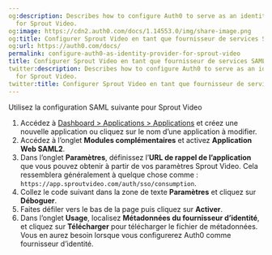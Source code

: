 ```yaml
---
og:description: Describes how to configure Auth0 to serve as an identity provider
  for Sprout Video.
og:image: https://cdn2.auth0.com/docs/1.14553.0/img/share-image.png
og:title: Configurer Sprout Video en tant que fournisseur de services SAML
og:url: https://auth0.com/docs/
permalink: configure-auth0-as-identity-provider-for-sprout-video
title: Configurer Sprout Video en tant que fournisseur de services SAML
twitter:description: Describes how to configure Auth0 to serve as an identity provider
  for Sprout Video.
twitter:title: Configurer Sprout Video en tant que fournisseur de services SAML
---
```


Utilisez la configuration SAML suivante pour Sprout Video

1. Accédez à [Dashboard > Applications > Applications](%24%7Bmanage_url%7D/#/applications) et créez une nouvelle application ou cliquez sur le nom d’une application à modifier.
2. Accédez à l’onglet **Modules complémentaires** et activez **Application Web SAML2**.
3. Dans l’onglet **Paramètres**, définissez l’**URL de rappel de l’application** que vous pouvez obtenir à partir de vos paramètres Sprout Video. Cela ressemblera généralement à quelque chose comme : `https://app.sproutvideo.com/auth/sso/consumption`.
4. Collez le code suivant dans la zone de texte **Paramètres** et cliquez sur **Déboguer**.
5. Faites défiler vers le bas de la page puis cliquez sur **Activer**.
6. Dans l’onglet **Usage**, localisez **Métadonnées du fournisseur d’identité**, et cliquez sur **Télécharger** pour télécharger le fichier de métadonnées. Vous en aurez besoin lorsque vous configurerez Auth0 comme fournisseur d’identité.